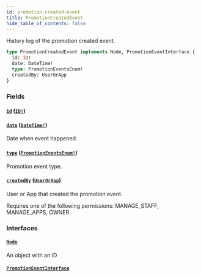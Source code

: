 ```yaml
---
id: promotion-created-event
title: PromotionCreatedEvent
hide_table_of_contents: false
---
```


History log of the promotion created event.

```graphql
type PromotionCreatedEvent implements Node, PromotionEventInterface {
  id: ID!
  date: DateTime!
  type: PromotionEventsEnum!
  createdBy: UserOrApp
}
```

### Fields

#### [`id`](#) ([`ID!`](../../../developer/api-reference/scalars/id))

#### [`date`](#) ([`DateTime!`](../../../developer/api-reference/scalars/date-time))

Date when event happened.

#### [`type`](#) ([`PromotionEventsEnum!`](../../../developer/api-reference/enums/promotion-events-enum))

Promotion event type.

#### [`createdBy`](#) ([`UserOrApp`](../../../developer/api-reference/unions/user-or-app))

User or App that created the promotion event.

Requires one of the following permissions: MANAGE_STAFF, MANAGE_APPS, OWNER.

### Interfaces

#### [`Node`](../../../developer/api-reference/interfaces/node)

An object with an ID

#### [`PromotionEventInterface`](../../../developer/api-reference/interfaces/promotion-event-interface)
